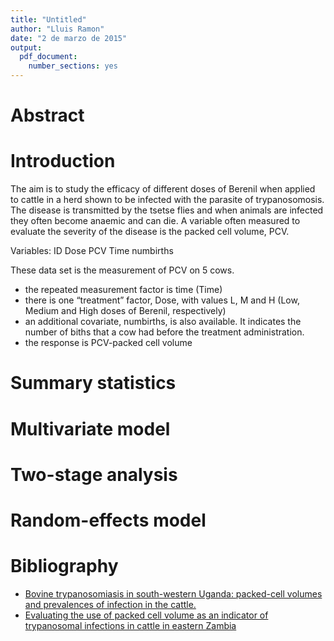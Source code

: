 ```yaml
---
title: "Untitled"
author: "Lluis Ramon"
date: "2 de marzo de 2015"
output:
  pdf_document:
    number_sections: yes
---
```


# Abstract

# Introduction

The aim is to study the efficacy of different doses of Berenil when applied to cattle in a herd shown to be infected with the parasite of trypanosomosis. The disease is transmitted by the tsetse flies and when animals are infected they often become anaemic and can die.
A variable often measured to evaluate the severity of the disease is the packed cell volume, PCV.

Variables:
ID  Dose	PCV	Time	numbirths

These data set is the measurement of PCV on 5 cows.

* the repeated measurement factor is time (Time)
* there is one "treatment" factor, Dose, with values L, M and H (Low, Medium and High doses of Berenil, respectively)
* an additional covariate, numbirths, is also available. It indicates the number of biths that a cow had before the treatment administration.
* the response is PCV-packed cell volume


# Summary statistics

# Multivariate model

# Two-stage analysis

# Random-effects model

# Bibliography

* [Bovine trypanosomiasis in south-western Uganda: packed-cell volumes and prevalences of infection in the cattle.](http://www.ncbi.nlm.nih.gov/pubmed/15000727)
* [Evaluating the use of packed cell volume as an indicator of trypanosomal infections in cattle in eastern Zambia](http://www.sciencedirect.com/science/article/pii/S0167587708001098#)